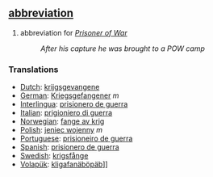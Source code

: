 == [[abbreviation]] ==
# abbreviation for ''[[Prisoner of War]]''
#:''After his capture he was brought to a POW camp''
 
=== Translations ===
*[[Dutch]]: [[krijgsgevangene]]
*[[German]]: [[Kriegsgefangener]] ''m''
*[[Interlingua]]: [[prisionero de guerra]] 
*[[Italian]]: [[prigioniero di guerra]]
*[[Norwegian]]: [[fange av krig]]
*[[Polish]]: [[jeniec wojenny]] ''m''
*[[Portuguese]]: [[prisioneiro de guerra]]
*[[Spanish]]: [[prisionero de guerra]]
*[[Swedish]]: [[krigsfånge]] 
*[[Volapük]]: [[kligafanäböpäb]]]]